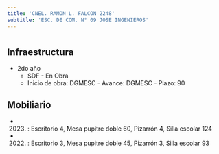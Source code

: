 ```yaml
---
title: 'CNEL. RAMON L. FALCON 2248'
subtitle: 'ESC. DE COM. N° 09 JOSE INGENIEROS'
---
```


#
## Infraestructura

* 2do año 
    + SDF - En Obra 
    + Inicio de obra: DGMESC - Avance: DGMESC - Plazo: 90 






## Mobiliario

*  (2023) : Escritorio 4, Mesa pupitre doble 60, Pizarrón 4, Silla escolar 124 

*  (2022) : Escritorio 3, Mesa pupitre doble 45, Pizarrón 3, Silla escolar 93 



